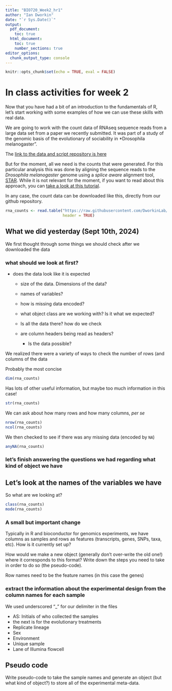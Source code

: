 ```yaml
---
title: "BIO720_Week2_hr1"
author: "Ian Dworkin"
date: "`r Sys.Date()`"
output:
  pdf_document:
    toc: true
  html_document:
    toc: true
    number_sections: true
editor_options:
  chunk_output_type: console
---
```


```r
knitr::opts_chunk$set(echo = TRUE, eval = FALSE)
```


# In class activities for week 2

Now that you have had a bit of an introduction to the fundamentals of R, let's start working with some examples of how we can use these skills with real data.


We are going to work with the count data of RNAseq sequence reads from a large data set from a paper we recently submitted. It was part of a study of the genomic basis of the evolutionary of sociability in *Drosophila melanogaster". 

The [link to the data and script repository is here](https://github.com/DworkinLab/DrosophilaSociabilityTranscriptomics)


But for the moment, all we need is the counts that were generated. For this particular analysis this was done by aligning the sequence reads to the *Drosophila melanogaster* genome using a *splice aware* alignment tool, [STAR](https://www.ncbi.nlm.nih.gov/pmc/articles/PMC3530905/). While it is not relevant for the moment, if you want to read about this approach, you can [take a look at this tutorial](https://hbctraining.github.io/Intro-to-rnaseq-hpc-O2/lessons/03_alignment.html).



In any case, the count data can be downloaded like this, directly from our github repository.

```r
rna_counts <- read.table("https://raw.githubusercontent.com/DworkinLab/DrosophilaSociabilityTranscriptomics/main/data/star/star_count_matrix.txt",
                         header = TRUE)

```


## What we did yesterday (Sept 10th, 2024)

We first thought through some things we should check after we downloaded the data

### what should we look at first?

- does the data look like it is expected
    - size of the data. Dimensions of the data?
    - names of variables?
    - how is missing data encoded?
    - what object class are we working with? Is it what we expected?
    - Is all the data there? how do we check
    - are column headers being read as headers?
    
    
      - Is the data possible?


We realized there were a variety of ways to check the number of rows (and columns of the data

Probably the most concise
```r
dim(rna_counts)
```

Has lots of other useful information, but maybe too much information in this case!
```r
str(rna_counts)
```

We can ask about how many rows and how many columns, *per se*
```r
nrow(rna_counts)
ncol(rna_counts)
```


We then checked to see if there was any missing data (encoded by `NA`)

```r
anyNA(rna_counts)
```


### let's finish answering the questions we had regarding what kind of object we have




## Let's look at the names of the variables we have


So what are we looking at?


```r
class(rna_counts)
mode(rna_counts)
```

### A small but important change

Typically in R and bioconductor for genomics experiments, we have columns as samples and rows as features (transcripts, genes, SNPs, taxa, etc). How is it currently set up?

How would we make a new object (generally don't over-write the old one!) where it corresponds to this format? Write down the steps you need to take in order to do so (the pseudo-code). 

Row names need to be the feature names (in this case the genes)




### extract the information about the experimental design from the column names for each sample

We used underscored "_" for our delimiter in the files

- AS: Initials of who collected the samples
- the next is for the evolutionary treatments
- Replicate lineage
- Sex
- Environment 
- Unique sample
- Lane of Illumina flowcell


## Pseudo code

Write pseudo-code to take the sample names and generate an object (but what kind of object?) to store all of the experimental meta-data.

